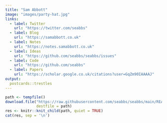 ```yaml
---
title: "Sam Abbott"
image: "images/party-hat.jpg"
links:
  - label: Twitter
    url: "https://twitter.com/seabbs"
  - label: Blog
    url: "https://samabbott.co.uk"
  - label: Notes
    url: "https://notes.samabbott.co.uk"
  - label: Ideas
    url: "https://github.com/seabbs/seabbs/issues"
  - label: Code
    url: "https://github.com/seabbs"
  - label: Papers
    url: "https://scholar.google.co.uk/citations?user=GqZm90IAAAAJ"
output:
  postcards::trestles
---
```

 
```r
path <- tempfile()
download.file("https://raw.githubusercontent.com/seabbs/seabbs/main/README.md",
              destfile = path)
res <- knitr::knit_child(path, quiet = TRUE)
cat(res, sep = '\n')
```
